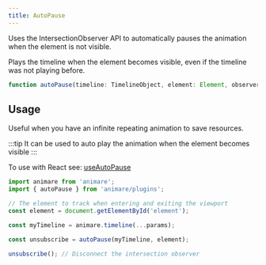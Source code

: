 ```yaml
---
title: AutoPause
---
```


Uses the IntersectionObserver API to automatically pauses the animation when the element is not visible.

Plays the timeline when the element becomes visible, even if the timeline was not playing before.

```ts wrap title="syntax"
function autoPause(timeline: TimelineObject, element: Element, observerOptions?: IntersectionObserverInit): () => void;
```

## Usage

Useful when you have an infinite repeating animation to save resources.

:::tip
It can be used to auto play the animation when the element becomes visible
:::

To use with React see: [useAutoPause](/animare/api/react/useautopause)

```ts title="example" frame="terminal"
import animare from 'animare';
import { autoPause } from 'animare/plugins';

// The element to track when entering and exiting the viewport
const element = document.getElementById('element');

const myTimeline = animare.timeline(...params);

const unsubscribe = autoPause(myTimeline, element);

unsubscribe(); // Disconnect the intersection observer
```
